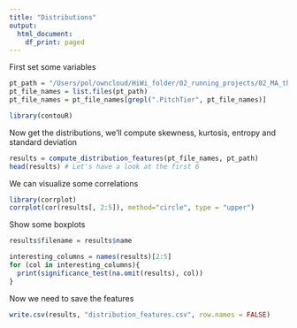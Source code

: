 ```yaml
---
title: "Distributions"
output:
  html_document:
    df_print: paged
---
```


First set some variables

```r
pt_path = "/Users/pol/owncloud/HiWi_folder/02_running_projects/02_MA_thesis/01_Data/Preprocessed/PitchTiers/08_manual_corrected/"
pt_file_names = list.files(pt_path)
pt_file_names = pt_file_names[grepl(".PitchTier", pt_file_names)]

library(contouR)
```

Now get the distributions, we'll compute skewness, kurtosis, entropy and standard deviation

```r
results = compute_distribution_features(pt_file_names, pt_path)
head(results) # Let's have a look at the first 6
```

We can visualize some correlations
```r
library(corrplot)
corrplot(cor(results[, 2:5]), method="circle", type = "upper")
```

Show some boxplots
```r
results$filename = results$name

interesting_columns = names(results)[2:5]
for (col in interesting_columns){
  print(significance_test(na.omit(results), col))
}
```

Now we need to save the features

```r
write.csv(results, "distribution_features.csv", row.names = FALSE)
```
